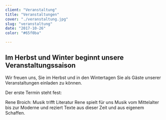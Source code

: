 ```yaml
---
client: "Veranstaltung"
title: "Veranstaltungen"
cover: "./veranstaltung.jpg"
slug: "veranstaltung"
date: "2017-10-26"
color: "#65f0ba"

---
```


## Im Herbst und Winter beginnt unsere Veranstaltungssaison

Wir freuen uns, Sie im Herbst und in den Wintertagen Sie als Gäste unserer
Veranstaltungen einladen zu können.

Der erste Termin steht fest:

Rene Broich: Musik trifft Literatur
Rene spielt für uns Musik vom Mittelalter bis zur Moderne und reziert Texte
aus dieser Zeit und aus eigenem Schaffen.
